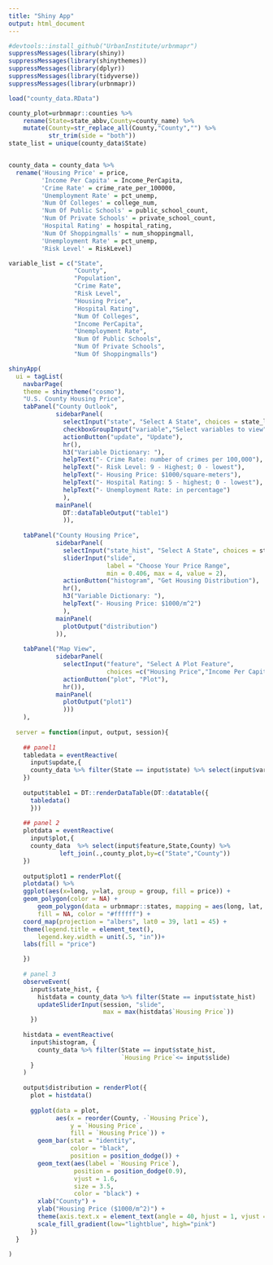 ```yaml
---
title: "Shiny App"
output: html_document
---
```

```r
#devtools::install_github("UrbanInstitute/urbnmapr")
suppressMessages(library(shiny))
suppressMessages(library(shinythemes))
suppressMessages(library(dplyr))
suppressMessages(library(tidyverse))
suppressMessages(library(urbnmapr))
```

```r
load("county_data.RData")
```


```r
county_plot=urbnmapr::counties %>% 
    rename(State=state_abbv,County=county_name) %>% 
    mutate(County=str_replace_all(County,"County","") %>% 
           str_trim(side = "both"))
state_list = unique(county_data$State)


county_data = county_data %>% 
  rename('Housing Price' = price,
         'Income Per Capita' = Income_PerCapita,
         'Crime Rate' = crime_rate_per_100000,
         'Unemployment Rate' = pct_unemp,
         'Num Of Colleges' = college_num,
         'Num Of Public Schools' = public_school_count,
         'Num Of Private Schools' = private_school_count,
         'Hospital Rating' = hospital_rating,
         'Num Of Shoppingmalls' = num_shoppingmall,
         'Unemployment Rate' = pct_unemp,
         'Risk Level' = RiskLevel)

variable_list = c("State",
                  "County",
                  "Population",
                  "Crime Rate",
                  "Risk Level",                  
                  "Housing Price",
                  "Hospital Rating",                  
                  "Num Of Colleges",
                  "Income PerCapita",  
                  "Unemployment Rate",                    
                  "Num Of Public Schools",
                  "Num Of Private Schools",
                  "Num Of Shoppingmalls")
```

```r

shinyApp(
  ui = tagList(
    navbarPage(
    theme = shinytheme("cosmo"),      
    "U.S. County Housing Price",
    tabPanel("County Outlook", 
             sidebarPanel(
               selectInput("state", "Select A State", choices = state_list, selected = 1),
               checkboxGroupInput("variable","Select variables to view", variable_list),
               actionButton("update", "Update"),
               hr(),
               h3("Variable Dictionary: "),
               helpText("- Crime Rate: number of crimes per 100,000"),
               helpText("- Risk Level: 9 - Highest; 0 - lowest"),
               helpText("- Housing Price: $1000/square-meters"),
               helpText("- Hospital Rating: 5 - highest; 0 - lowest"),
               helpText("- Unemployment Rate: in percentage")
               ),
             mainPanel(
               DT::dataTableOutput("table1")
               )),
    
    tabPanel("County Housing Price",
             sidebarPanel(
               selectInput("state_hist", "Select A State", choices = state_list, selected = 1),
               sliderInput("slide", 
                           label = "Choose Your Price Range", 
                           min = 0.406, max = 4, value = 2),
               actionButton("histogram", "Get Housing Distribution"),
               hr(),
               h3("Variable Dictionary: "),
               helpText("- Housing Price: $1000/m^2")
               ),
             mainPanel(
               plotOutput("distribution")
             )),
    
    tabPanel("Map View", 
             sidebarPanel(
               selectInput("feature", "Select A Plot Feature", 
                           choices =c("Housing Price","Income Per Capita"), selected = 1),
               actionButton("plot", "Plot"),
               hr()),
             mainPanel(
               plotOutput("plot1")
               )))
    ),
  
  server = function(input, output, session){
    
    ## panel1 
    tabledata = eventReactive(
      input$update,{
      county_data %>% filter(State == input$state) %>% select(input$variable)
    })
    
    output$table1 = DT::renderDataTable(DT::datatable({
      tabledata()
      }))
    
    ## panel 2
    plotdata = eventReactive(
      input$plot,{
      county_data  %>% select(input$feature,State,County) %>% 
              left_join(.,county_plot,by=c("State","County"))
    })
    
    output$plot1 = renderPlot({
    plotdata() %>%
    ggplot(aes(x=long, y=lat, group = group, fill = price)) +
    geom_polygon(color = NA) +
        geom_polygon(data = urbnmapr::states, mapping = aes(long, lat, group = group),
        fill = NA, color = "#ffffff") +
    coord_map(projection = "albers", lat0 = 39, lat1 = 45) +
    theme(legend.title = element_text(),
        legend.key.width = unit(.5, "in"))+
    labs(fill = "price") 

    })
    
    # panel 3
    observeEvent(
      input$state_hist, {
        histdata = county_data %>% filter(State == input$state_hist)
        updateSliderInput(session, "slide", 
                          max = max(histdata$`Housing Price`))
      })
    
    histdata = eventReactive(
      input$histogram, {
        county_data %>% filter(State == input$state_hist,
                               `Housing Price`<= input$slide)
      }
    )
    
    output$distribution = renderPlot({
      plot = histdata()
      
      ggplot(data = plot, 
             aes(x = reorder(County, -`Housing Price`), 
                 y = `Housing Price`,
                 fill = `Housing Price`)) +
        geom_bar(stat = "identity",
                 color = "black",
                 position = position_dodge()) +
        geom_text(aes(label = `Housing Price`),
                  position = position_dodge(0.9),
                  vjust = 1.6,
                  size = 3.5,
                  color = "black") +
        xlab("County") +
        ylab("Housing Price ($1000/m^2)") +
        theme(axis.text.x = element_text(angle = 40, hjust = 1, vjust = 1)) +
        scale_fill_gradient(low="lightblue", high="pink")
      })
  }
  
)

```



